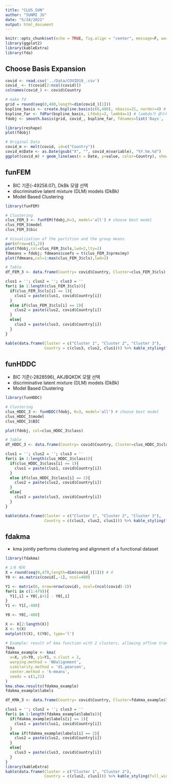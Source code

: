 ```yaml
---
title: "CLUS_SUN"
author: "SUNMI JU"
date: "5/24/2021"
output: html_document
---
```


```r
knitr::opts_chunk$set(echo = TRUE, fig.align = "center", message=F, warning=F)
library(ggplot2)
library(kableExtra)
library(fda)
```

## Choose Basis Expansion
```r
covid <- read.csv('../Data/COVID19_.csv')
covid_ <- t(covid[2:ncol(covid)])
colnames(covid_) <- covid$Country

# make fd
grid = round(seq(0,480,length=dim(covid_)[1]))
bspline_basis <- create.bspline.basis(c(0,480), nbasis=21, norder=4) # cubic spline
bspline_far <- fdPar(bspline_basis, Lfdobj=2, lambda=1) # lambda가 클수록 패널티텀의 중요도가 높아 smooth해짐
fdobj <- smooth.basis(grid, covid_, bspline_far, fdnames=list('Days', 'Country', 'NewCases'))$fd

library(reshape)
plot(fdobj)

# Original Data
covid_m <- melt(covid, id=c("Country"))
covid_m$Date <- as.Date(gsub("X", "", covid_m$variable), "%Y.%m.%d")
ggplot(covid_m) + geom_line(aes(x = Date, y=value, color=Country), show.legend = FALSE) 

```

## funFEM
- BIC 기준(-49258.07), DkBk 모델 선택
- discriminative latent mixture (DLM) models (DkBk)
- Model Based Clustering
```r
library(funFEM)

# Clustering
clus_FEM_3 <- funFEM(fdobj,K=3, model='all') # choose best model
clus_FEM_3$model
clus_FEM_3$bic

# Visualization of the partition and the group means
par(mfrow=c(1,2))
plot(fdobj,col=clus_FEM_3$cls,lwd=2,lty=1)
fdmeans = fdobj; fdmeans$coefs = t(clus_FEM_3$prms$my)
plot(fdmeans,col=1:max(clus_FEM_3$cls),lwd=2)

# Table
df_FEM_3 <- data.frame(Country= covid$Country, Cluster=clus_FEM_3$cls)

clus1 = ''; clus2 = ''; clus3 = ''
for(i in 1:length(clus_FEM_3$cls)){
  if(clus_FEM_3$cls[i] == 1){
    clus1 = paste(clus1, covid$Country[i])
  }
  else if(clus_FEM_3$cls[i] == 2){
    clus2 = paste(clus2, covid$Country[i])
  }
  else{
    clus3 = paste(clus3, covid$Country[i])
  }
}

kable(data.frame(Cluster = c("Cluster 1", "Cluster 2", "Cluster 3"),
                 Country = c(clus3, clus2, clus1))) %>% kable_styling(full_width=F)
```

## funHDDC
- BIC 기준(-2828596), AKJBQKDK 모델 선택
- discriminative latent mixture (DLM) models (DkBk)
- Model Based Clustering
```r
library(funHDDC)

# Clustering
clus_HDDC_3 <- funHDDC(fdobj, K=3, model='all') # choose best model
clus_HDDC_3$model
clus_HDDC_3$BIC

plot(fdobj, col=clus_HDDC_3$class)

# Table
df_HDDC_3 <- data.frame(Country= covid$Country, Cluster=clus_HDDC_3$class)

clus1 = ''; clus2 = ''; clus3 = ''
for(i in 1:length(clus_HDDC_3$class)){
  if(clus_HDDC_3$class[i] == 1){
    clus1 = paste(clus1, covid$Country[i])
  }
  else if(clus_HDDC_3$class[i] == 2){
    clus2 = paste(clus2, covid$Country[i])
  }
  else{
    clus3 = paste(clus3, covid$Country[i])
  }
}

kable(data.frame(Cluster = c("Cluster 1", "Cluster 2", "Cluster 3"),
                 Country = c(clus3, clus2, clus1))) %>% kable_styling(full_width=F)
```

## fdakma
- kma jointly performs clustering and alignment of a functional dataset

```r
library(fdakma)

# 1개 제외
X = round(seq(0,479,length=dim(covid_)[1])) # X
Y0 <- as.matrix(covid[,-1], ncol=480)

Y1 <- matrix(0, nrow=nrow(covid), ncol=(ncol(covid)-2))
for(i in c(1:479)){
  Y1[,i] = Y0[,i+1] - Y0[,i]
}
Y1 <- Y1[,-480]

Y0 <- Y0[,-480]

X <- X[2:length(X)]
X <- t(X)
matplot(t(X), t(Y0), type='l')

# Example: result of kma function with 2 clusters, allowing affine transformation for the abscissas and considering 'd1.pearson' as similarity.method.
?kma
fdakma_example <- kma(
  x=X, y0=Y0, y1=Y1, n.clust = 2,
  warping.method = 'NOalignment',
  similarity.method = 'd1.pearson',
  center.method = 'k-means',
  seeds = c(1,21)
)
kma.show.results(fdakma_example)
fdakma_example$labels

df_KMA_3 <- data.frame(Country= covid$Country, Cluster=fdakma_example$labels)

clus1 = ''; clus2 = ''; clus3 = ''
for(i in 1:length(fdakma_example$labels)){
  if(fdakma_example$labels[i] == 1){
    clus1 = paste(clus1, covid$Country[i])
  }
  else if(fdakma_example$labels[i] == 2){
    clus2 = paste(clus2, covid$Country[i])
  }
  else{
    clus3 = paste(clus3, covid$Country[i])
  }
}
library(kableExtra)
kable(data.frame(Cluster = c("Cluster 1", "Cluster 2"),
                 Country = c(clus2, clus1))) %>% kable_styling(full_width=F)
```

